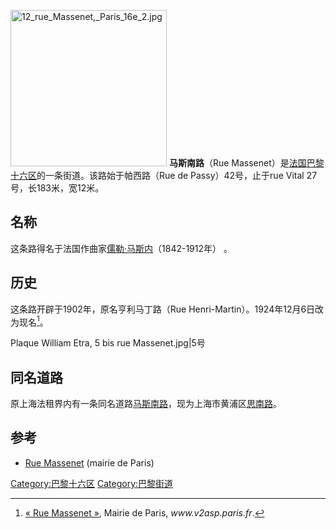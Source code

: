[[File:12_rue_Massenet,_Paris_16e_2.jpg|250px]]
'''马斯南路'''（Rue Massenet）是[[法国|法国]][[巴黎|巴黎]][[巴黎十六区|十六区]]的一条街道。该路始于帕西路（Rue de Passy）42号，止于rue Vital 27号，长183米，宽12米。

== 名称 ==
这条路得名于法国作曲家[[儒勒·马斯内|儒勒·马斯内]]（1842-1912年） 。

== 历史 ==
这条路开辟于1902年，原名亨利马丁路（Rue Henri-Martin）。1924年12月6日改为现名<ref>[http://www.v2asp.paris.fr/commun/v2asp/v2/nomenclature_voies/Voieactu/6074.nom.htm « Rue Massenet »], Mairie de Paris, ''www.v2asp.paris.fr''.</ref>。
<gallery>
Plaque William Etra, 5 bis rue Massenet.jpg|5号
</gallery>

== 同名道路 ==
原上海法租界内有一条同名道路[[马斯南路|马斯南路]]，现为上海市黄浦区[[思南路|思南路]]。

== 参考 ==
<references />
* [http://www.v2asp.paris.fr/commun/v2asp/v2/nomenclature_voies/Voieactu/6074.nom.htm Rue Massenet] (mairie de Paris)
[[Category:巴黎十六区|Category:巴黎十六区]]
[[Category:巴黎街道|Category:巴黎街道]]